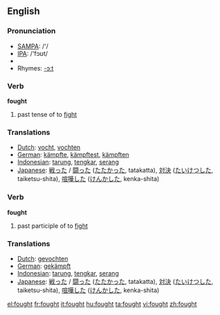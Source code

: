 ==English==

=== Pronunciation ===
*[[w:SAMPA|SAMPA]]: /'/
*[[w:IPA|IPA]]: /'fɔʊt/
*{{audio|en-us-fought.ogg|Audio (US)}}
*Rhymes: [[Rhymes:English:-ɔːt|-ɔːt]]

=== Verb ===

'''fought'''

# past tense of to [[fight]]

=== Translations ===
*[[Dutch]]: [[vocht]], [[vochten]]
*[[German]]: [[kämpfte]], [[kämpftest]], [[kämpften]]
*[[Indonesian]]: [[tarung]], [[tengkar]], [[serang]]
*[[Japanese]]: [[戦った]] / [[闘った]] ([[たたかった]], tatakatta), [[対決]] ([[たいけつ]]した, taiketsu-shita), [[喧嘩]]した ([[けんか]]した, kenka-shita)

=== Verb ===

'''fought'''

# past participle of to [[fight]]

=== Translations ===
*[[Dutch]]: [[gevochten]]
*[[German]]: [[gekämpft]]
*[[Indonesian]]: [[tarung]], [[tengkar]], [[serang]]
*[[Japanese]]: [[戦った]] / [[闘った]] ([[たたかった]], tatakatta), [[対決]] ([[たいけつ]]した, taiketsu-shita), [[喧嘩]]した ([[けんか]]した, kenka-shita)

[[el:fought]]
[[fr:fought]]
[[it:fought]]
[[hu:fought]]
[[ta:fought]]
[[vi:fought]]
[[zh:fought]]